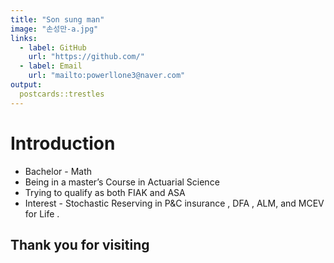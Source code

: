 ```yaml
---
title: "Son sung man"
image: "손성만-a.jpg"
links:
  - label: GitHub
    url: "https://github.com/"
  - label: Email
    url: "mailto:powerllone3@naver.com"
output:
  postcards::trestles
---
```


# Introduction
 
- Bachelor - Math
- Being in a master's Course in Actuarial Science
- Trying to qualify as both FIAK and ASA
- Interest - Stochastic Reserving in P&C insurance , DFA , ALM, and MCEV for Life .

## Thank you for visiting
 
